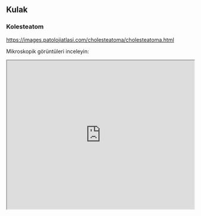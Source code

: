 ## Kulak {#sec-kulak} 

### Kolesteatom {#sec-kolesteatom} 

<https://images.patolojiatlasi.com/cholesteatoma/cholesteatoma.html>

Mikroskopik görüntüleri inceleyin:

<iframe src="https://images.patolojiatlasi.com/cholesteatoma/cholesteatoma.html" style="height:400px;width:100%;" data-external="1">

</iframe>
